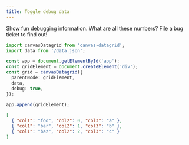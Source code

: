 ```yaml
---
title: Toggle debug data
---
```



Show fun debugging information. What are all these numbers? File a bug ticket to find out!

<SandpackEditor>

```ts
import canvasDatagrid from 'canvas-datagrid';
import data from '/data.json';

const app = document.getElementById('app');
const gridElement = document.createElement('div');
const grid = canvasDatagrid({
  parentNode: gridElement,
  data,
  debug: true,
});

app.append(gridElement);
```

```json data.json
[
  { "col1": "foo", "col2": 0, "col3": "a" },
  { "col1": "bar", "col2": 1, "col3": "b" },
  { "col1": "baz", "col2": 2, "col3": "c" }
]
```

</SandpackEditor>
